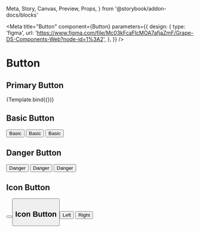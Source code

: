   Meta,
  Story,
  Canvas,
  Preview,
  Props,
} from '@storybook/addon-docs/blocks'


<Meta
  title="Button"
  component={Button}
  parameters={{
    design: {
      type: 'figma',
      url:
        'https://www.figma.com/file/Mc03kFcaFlcMOA7afjaZmF/Grape-DS-Components-Web?node-id=1%3A2',
    },
  }}
/>

# Button

## Primary Button

<Canvas>
  <Story
    name="Default"
    args={{
      color: 'primary',
      children: 'Primary',
    }}
  >
    {Template.bind({})}
  </Story>
</Canvas>

## Basic Button

<Canvas>
  <Button color="basic">Basic</Button>
  <Button color="basic" variant="minimal">
    Basic
  </Button>
  <Button color="basic" size="small">
    Basic
  </Button>
</Canvas>

## Danger Button

<Canvas>
  <Button color="danger">Danger</Button>
  <Button color="danger" variant="minimal">
    Danger
  </Button>
  <Button color="danger" size="small">
    Danger
  </Button>
</Canvas>

## Icon Button

<Canvas>
  <Button color="primary" variant="standard" size="regular" icon="close" />
  <Button color="primary" variant="standard" size="regular" icon="people" />
</Canvas>

## Icon Button

<Canvas>
  <Button color="primary" variant="standard" size="regular" icon="close">
    Left
  </Button>
  <Button
    color="primary"
    variant="standard"
    size="regular"
    icon="close"
    iconPosition="right"
  >
    Right
  </Button>
</Canvas>
